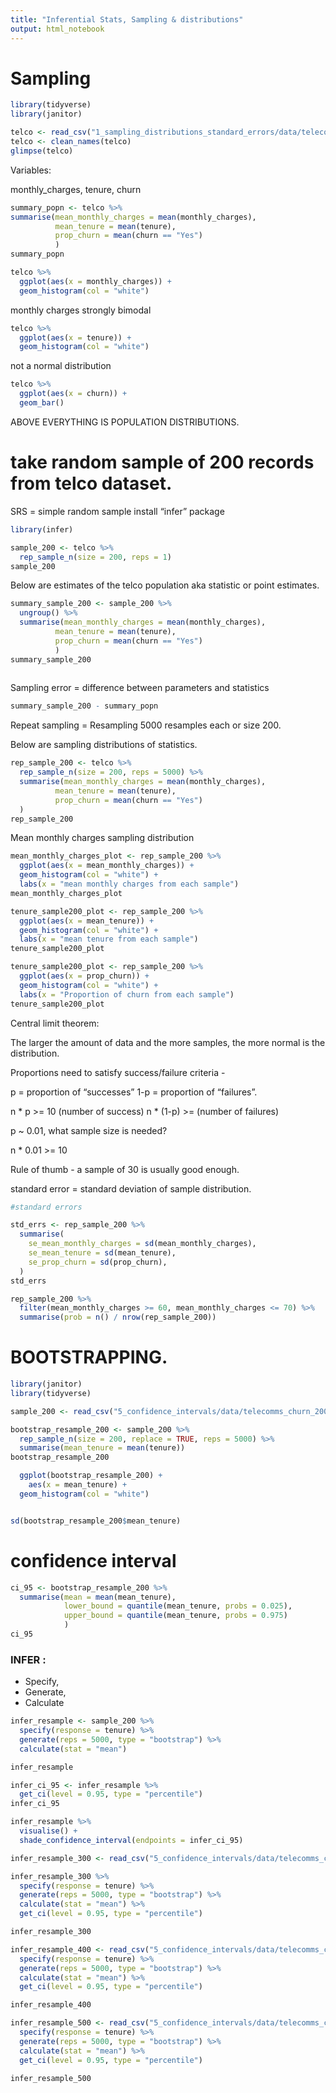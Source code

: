 ```yaml
---
title: "Inferential Stats, Sampling & distributions"
output: html_notebook
---
```

# Sampling
```r
library(tidyverse)
library(janitor)
```

```r
telco <- read_csv("1_sampling_distributions_standard_errors/data/telecomms_churn.csv")
telco <- clean_names(telco)
glimpse(telco)
```
Variables: 

monthly_charges, tenure, churn
```r
summary_popn <- telco %>%
summarise(mean_monthly_charges = mean(monthly_charges),
          mean_tenure = mean(tenure),
          prop_churn = mean(churn == "Yes")
          )
summary_popn
```
```r
telco %>%
  ggplot(aes(x = monthly_charges)) +
  geom_histogram(col = "white")
```
monthly charges strongly bimodal
```r
telco %>%
  ggplot(aes(x = tenure)) +
  geom_histogram(col = "white")
```
not a normal distribution
```r
telco %>% 
  ggplot(aes(x = churn)) +
  geom_bar()
```

ABOVE EVERYTHING IS POPULATION DISTRIBUTIONS. 


# take random sample of 200 records from telco dataset.

SRS = simple random sample
install "infer" package

```r
library(infer)
```
```r
sample_200 <- telco %>%
  rep_sample_n(size = 200, reps = 1)
sample_200
```

Below are estimates of the telco population aka statistic or point estimates.

```r
summary_sample_200 <- sample_200 %>%
  ungroup() %>%
  summarise(mean_monthly_charges = mean(monthly_charges),
          mean_tenure = mean(tenure),
          prop_churn = mean(churn == "Yes")
          )
summary_sample_200
  
```

Sampling error = difference between parameters and statistics

```r
summary_sample_200 - summary_popn
```

Repeat sampling = Resampling
5000 resamples each or size 200.

Below are sampling distributions of statistics.
```r
rep_sample_200 <- telco %>%
  rep_sample_n(size = 200, reps = 5000) %>%
  summarise(mean_monthly_charges = mean(monthly_charges),
          mean_tenure = mean(tenure),
          prop_churn = mean(churn == "Yes")
  )
rep_sample_200
```

Mean monthly charges sampling distribution

```r
mean_monthly_charges_plot <- rep_sample_200 %>%
  ggplot(aes(x = mean_monthly_charges)) + 
  geom_histogram(col = "white") + 
  labs(x = "mean monthly charges from each sample")
mean_monthly_charges_plot
```

```r
tenure_sample200_plot <- rep_sample_200 %>%
  ggplot(aes(x = mean_tenure)) + 
  geom_histogram(col = "white") + 
  labs(x = "mean tenure from each sample")
tenure_sample200_plot
```
```r
tenure_sample200_plot <- rep_sample_200 %>%
  ggplot(aes(x = prop_churn)) + 
  geom_histogram(col = "white") + 
  labs(x = "Proportion of churn from each sample")
tenure_sample200_plot
```

Central limit theorem: 

The larger the amount of data and the more samples, the more normal is the distribution.

Proportions need to satisfy success/failure criteria - 

p = proportion of "successes" 1-p = proportion of "failures". 

n * p >= 10 (number of success)
n * (1-p) >= (number of failures)

p ~ 0.01, what sample size is needed?

n * 0.01 >= 10


Rule of thumb - a sample of 30 is usually good enough.

standard error = standard deviation of sample distribution. 

```r
#standard errors
```


```r
std_errs <- rep_sample_200 %>%
  summarise(
    se_mean_monthly_charges = sd(mean_monthly_charges),
    se_mean_tenure = sd(mean_tenure),
    se_prop_churn = sd(prop_churn),
  )
std_errs
```
```r
rep_sample_200 %>%
  filter(mean_monthly_charges >= 60, mean_monthly_charges <= 70) %>%
  summarise(prob = n() / nrow(rep_sample_200))
```


# BOOTSTRAPPING.
```r
library(janitor)
library(tidyverse)
```
```r
sample_200 <- read_csv("5_confidence_intervals/data/telecomms_churn_200_sample.csv")
```

```r
bootstrap_resample_200 <- sample_200 %>%
  rep_sample_n(size = 200, replace = TRUE, reps = 5000) %>%
  summarise(mean_tenure = mean(tenure))
bootstrap_resample_200

  ggplot(bootstrap_resample_200) +
    aes(x = mean_tenure) + 
  geom_histogram(col = "white")


sd(bootstrap_resample_200$mean_tenure)
```

# confidence interval
```r
ci_95 <- bootstrap_resample_200 %>%
  summarise(mean = mean(mean_tenure),
            lower_bound = quantile(mean_tenure, probs = 0.025),
            upper_bound = quantile(mean_tenure, probs = 0.975)
            )
ci_95
```


### INFER : 
- Specify,
- Generate,
- Calculate

```r
infer_resample <- sample_200 %>%
  specify(response = tenure) %>%
  generate(reps = 5000, type = "bootstrap") %>%
  calculate(stat = "mean")

infer_resample
```
```r
infer_ci_95 <- infer_resample %>%
  get_ci(level = 0.95, type = "percentile")
infer_ci_95
```
```r
infer_resample %>%
  visualise() +
  shade_confidence_interval(endpoints = infer_ci_95)
```
```r
infer_resample_300 <- read_csv("5_confidence_intervals/data/telecomms_churn_300_sample.csv")
```

```r
infer_resample_300 %>%
  specify(response = tenure) %>%
  generate(reps = 5000, type = "bootstrap") %>%
  calculate(stat = "mean") %>%
  get_ci(level = 0.95, type = "percentile")

infer_resample_300

infer_resample_400 <- read_csv("5_confidence_intervals/data/telecomms_churn_400_sample.csv") %>%
  specify(response = tenure) %>%
  generate(reps = 5000, type = "bootstrap") %>%
  calculate(stat = "mean") %>%
  get_ci(level = 0.95, type = "percentile")

infer_resample_400

infer_resample_500 <- read_csv("5_confidence_intervals/data/telecomms_churn_500_sample.csv") %>%
  specify(response = tenure) %>%
  generate(reps = 5000, type = "bootstrap") %>%
  calculate(stat = "mean") %>%
  get_ci(level = 0.95, type = "percentile")

infer_resample_500
```


```r

```



